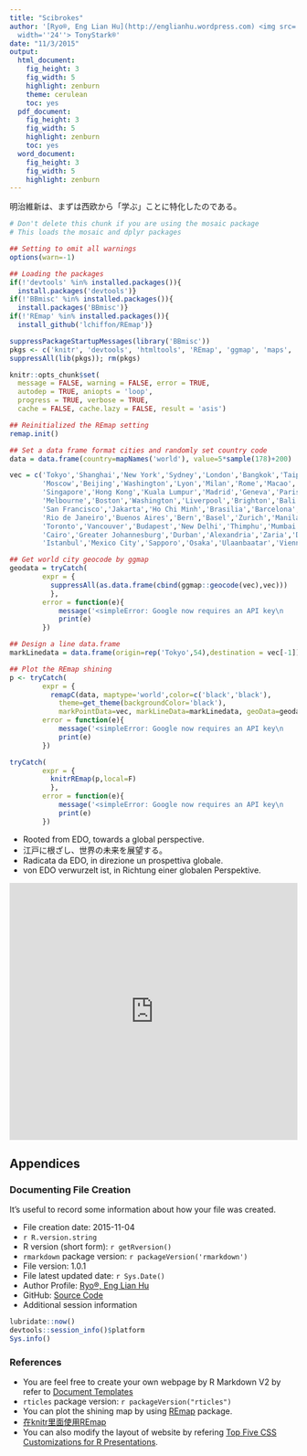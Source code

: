 ```yaml
---
title: "Scibrokes"
author: '[Ryo®, Eng Lian Hu](http://englianhu.wordpress.com) <img src=''figure/me.JPG''
  width=''24''> TonyStark®'
date: "11/3/2015"
output:
  html_document:
    fig_height: 3
    fig_width: 5
    highlight: zenburn
    theme: cerulean
    toc: yes
  pdf_document:
    fig_height: 3
    fig_width: 5
    highlight: zenburn
    toc: yes
  word_document:
    fig_height: 3
    fig_width: 5
    highlight: zenburn
---
```


明治維新は、まずは西欧から「学ぶ」ことに特化したのである。

```r
# Don't delete this chunk if you are using the mosaic package
# This loads the mosaic and dplyr packages

## Setting to omit all warnings
options(warn=-1)
```

```r
## Loading the packages
if(!'devtools' %in% installed.packages()){
  install.packages('devtools')}
if(!'BBmisc' %in% installed.packages()){
  install.packages('BBmisc')}
if(!'REmap' %in% installed.packages()){
  install_github('lchiffon/REmap')}

suppressPackageStartupMessages(library('BBmisc'))
pkgs <- c('knitr', 'devtools', 'htmltools', 'REmap', 'ggmap', 'maps', 'maptools', 'lubridate')
suppressAll(lib(pkgs)); rm(pkgs)

knitr::opts_chunk$set(
  message = FALSE, warning = FALSE, error = TRUE, 
  autodep = TRUE, aniopts = 'loop', 
  progress = TRUE, verbose = TRUE, 
  cache = FALSE, cache.lazy = FALSE, result = 'asis')
```

```r
## Reinitialized the REmap setting
remap.init()
```

```r
## Set a data frame format cities and randomly set country code
data = data.frame(country=mapNames('world'), value=5*sample(178)+200)

vec = c('Tokyo','Shanghai','New York','Sydney','London','Bangkok','Taipei',
        'Moscow','Beijing','Washington','Lyon','Milan','Rome','Macao',
        'Singapore','Hong Kong','Kuala Lumpur','Madrid','Geneva','Paris',
        'Melbourne','Boston','Washington','Liverpool','Brighton','Bali',
        'San Francisco','Jakarta','Ho Chi Minh','Brasilia','Barcelona',
        'Rio de Janeiro','Buenos Aires','Bern','Basel','Zurich','Manila',
        'Toronto','Vancouver','Budapest','New Delhi','Thimphu','Mumbai',
        'Cairo','Greater Johannesburg','Durban','Alexandria','Zaria','Dubai',
        'Istanbul','Mexico City','Sapporo','Osaka','Ulaanbaatar','Vienna')

## Get world city geocode by ggmap
geodata = tryCatch(
        expr = {
          suppressAll(as.data.frame(cbind(ggmap::geocode(vec),vec)))
          },
        error = function(e){
            message('<simpleError: Google now requires an API key\n       See ?register_google for details.>')
            print(e)
        })

## Design a line data.frame
markLinedata = data.frame(origin=rep('Tokyo',54),destination = vec[-1])
```

```r
## Plot the REmap shining 
p <- tryCatch(
        expr = {
          remapC(data, maptype='world',color=c('black','black'),
            theme=get_theme(backgroundColor='black'),
            markPointData=vec, markLineData=markLinedata, geoData=geodata)},
        error = function(e){
            message('<simpleError: Google now requires an API key\n       See ?register_google for details.>')
            print(e)
        })

tryCatch(
        expr = {
          knitrREmap(p,local=F)
          },
        error = function(e){
            message('<simpleError: Google now requires an API key\n       See ?register_google for details.>')
            print(e)
        })
```

  * Rooted from EDO, towards a global perspective.
  * 江戸に根ざし、世界の未来を展望する。
  * Radicata da EDO, in direzione un prospettiva globale.
  * von EDO verwurzelt ist, in Richtung einer globalen Perspektive.
  
<iframe width="100%" height="450" scrolling="no" frameborder="no" src="https://w.soundcloud.com/player/?url=https%3A//api.soundcloud.com/tracks/221986532&amp;auto_play=true&amp;hide_related=false&amp;show_comments=true&amp;show_user=true&amp;show_reposts=false&amp;visual=true"></iframe>



## Appendices
  
  
  
### Documenting File Creation 

It's useful to record some information about how your file was created.
  
  * File creation date: 2015-11-04
  * `r R.version.string`
  * R version (short form): `r getRversion()`
  * `rmarkdown` package version: `r packageVersion('rmarkdown')`
  * File version: 1.0.1
  * File latest updated date: `r Sys.Date()`
  * Author Profile: [Ryo®, Eng Lian Hu](http://rpubs.com/englianhu/ryoeng)
  * GitHub: [Source Code](https://github.com/Scibrokes/r-world)
  * Additional session information
  
```r
lubridate::now()
devtools::session_info()$platform
Sys.info()
```



### References
  
  * You are feel free to create  your own webpage by R Markdown V2 by refer to [Document Templates](http://rmarkdown.rstudio.com/developer_document_templates.html?version=0.99.484&mode=server)
  * `rticles` package version: `r packageVersion("rticles")`
  * You can plot the shining map by using [REmap](http://lchiffon.github.io/REmap) package.
  * [在knitr里面使用REmap](http://chiffon.gitcafe.io/2015/10/27/knitrREmap.html)
  * You can also modify the layout of website by refering [Top Five CSS Customizations for R Presentations](http://rstudio-pubs-static.s3.amazonaws.com/27777_55697c3a476640caa0ad2099fe914ae5.html#/).
  